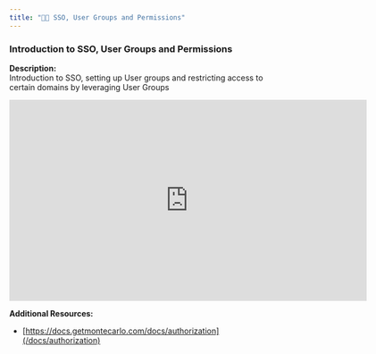 ```yaml
---
title: "🧑‍🎓 SSO, User Groups and Permissions"
---
```


### Introduction to SSO, User Groups and Permissions

**Description:**  
Introduction to SSO, setting up User groups and restricting access to certain domains by leveraging User Groups

<iframe title="vimeo-player" src="https://player.vimeo.com/video/869245324?h=2409aec80a" width="640" height="360" frameborder="0"    allowfullscreen></iframe>

**Additional Resources:**

* [https://docs.getmontecarlo.com/docs/authorization](/docs/authorization)